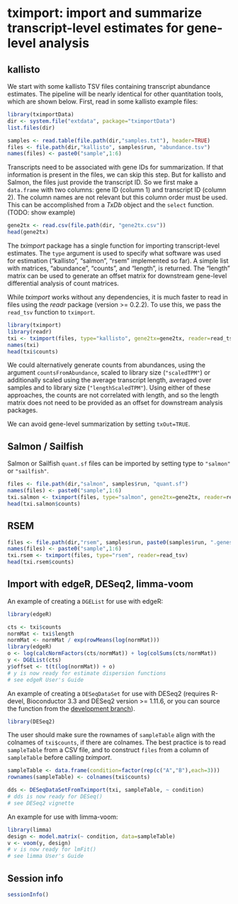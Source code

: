 <!--
%\VignetteEngine{knitr}
%\VignetteIndexEntry{tximport}
-->

# tximport: import and summarize transcript-level estimates for gene-level analysis

## kallisto

We start with some kallisto TSV files containing transcript
abundance estimates. The pipeline will be nearly
identical for other quantitation tools, which are shown below.
First, read in some kallisto example files:

```r
library(tximportData)
dir <- system.file("extdata", package="tximportData")
list.files(dir)

samples <- read.table(file.path(dir,"samples.txt"), header=TRUE)
files <- file.path(dir,"kallisto", samples$run, "abundance.tsv")
names(files) <- paste0("sample",1:6)
```

Transcripts need to be associated with gene IDs for summarization.
If that information is present in the files, we can skip this step.
But for kallisto and Salmon, the files just provide the transcript ID.
So we first make a `data.frame` with two columns: gene ID (column 1)
and transcript ID (column 2).
The column names are not relevant but this column order must be used.
This can be accomplished from a *TxDb* object and the `select` function. 
(TODO: show example)

```r
gene2tx <- read.csv(file.path(dir, "gene2tx.csv"))
head(gene2tx)
```

The *tximport* package has a single function for importing transcript-level estimates.
The `type` argument is used to specify what software was used for estimation
("kallisto", "salmon", "rsem" implemented so far).
A simple list with matrices, "abundance", "counts", and "length", is returned.
The "length" matrix can be used to generate an offset matrix for downstream
gene-level differential analysis of count matrices.

While *tximport* works without any dependencies, it is much faster to
read in files using the *readr* package (version >= 0.2.2).
To use this, we pass the `read_tsv` function to `tximport`.

```r
library(tximport)
library(readr)
txi <- tximport(files, type="kallisto", gene2tx=gene2tx, reader=read_tsv)
names(txi)
head(txi$counts)
```

We could alternatively generate counts from abundances, 
using the argument `countsFromAbundance`,
scaled to library size (`"scaledTPM"`) or additionally scaled 
using the average transcript length,
averaged over samples and to library size (`"lengthScaledTPM"`). 
Using either of these approaches, the counts are not correlated 
with length, and so the length matrix does not need to be provided as an offset
for downstream analysis packages.

We can avoid gene-level summarization by setting `txOut=TRUE`.

## Salmon / Sailfish

Salmon or Sailfish `quant.sf` files can be imported by setting type to
`"salmon"` or `"sailfish"`.

```r
files <- file.path(dir,"salmon", samples$run, "quant.sf")
names(files) <- paste0("sample",1:6)
txi.salmon <- tximport(files, type="salmon", gene2tx=gene2tx, reader=read_tsv)
head(txi.salmon$counts)
```

## RSEM

```r
files <- file.path(dir,"rsem", samples$run, paste0(samples$run, ".genes.results"))
names(files) <- paste0("sample",1:6)
txi.rsem <- tximport(files, type="rsem", reader=read_tsv)
head(txi.rsem$counts)
```

## Import with edgeR, DESeq2, limma-voom

An example of creating a `DGEList` for use with edgeR:

```r
library(edgeR)
```

```r
cts <- txi$counts
normMat <- txi$length
normMat <- normMat / exp(rowMeans(log(normMat)))
library(edgeR)
o <- log(calcNormFactors(cts/normMat)) + log(colSums(cts/normMat))
y <- DGEList(cts)
y$offset <- t(t(log(normMat)) + o)
# y is now ready for estimate dispersion functions
# see edgeR User's Guide
```

An example of creating a `DESeqDataSet` for use with DESeq2
(requires R-devel, Bioconductor 3.3 and DESeq2 version >= 1.11.6, or
you can source the function from the 
[development branch](https://github.com/Bioconductor-mirror/DESeq2/blob/master/R/AllClasses.R#L318-L333)).

```r
library(DESeq2)
```

The user should make sure the rownames of `sampleTable` align with the
colnames of `txi$counts`, if there are colnames. The best practice is
to read `sampleTable` from a CSV file, and to construct `files` from a
column of `sampleTable` before calling *tximport*.

```r
sampleTable <- data.frame(condition=factor(rep(c("A","B"),each=3)))
rownames(sampleTable) <- colnames(txi$counts)
```

```r
dds <- DESeqDataSetFromTximport(txi, sampleTable, ~ condition)
# dds is now ready for DESeq()
# see DESeq2 vignette
```

An example for use with limma-voom:

```r
library(limma)
design <- model.matrix(~ condition, data=sampleTable)
v <- voom(y, design)
# v is now ready for lmFit()
# see limma User's Guide
```

## Session info

```r
sessionInfo()
```
